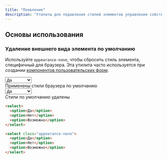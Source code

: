 ```yaml
---
title: "Появление"
description: "Утилиты для подавления стилей элементов управления собственными формами."
---
```




## Основы использования

### Удаление внешнего вида элемента по умолчанию

Используйте `appearance-none`, чтобы сбросить стиль элемента, специфичный для браузера. Эта утилита часто используется при создании [компонентов пользовательских форм](/docs/examples/forms).

<Example>
  <div class="max-w-sm mx-auto items-center">
    <div class="flex my-6">
      <select class="w-16">
        <option>Да</option>
        <option>Нет</option>
        <option>Возможно</option>
      </select>
      <div class="mx-6 text-gray-900 text-sm font-semibold">
        Применены стили браузера по умолчанию
      </div>
    </div>
    <div class="flex my-6 items-center">
      <select class="appearance-none w-16">
        <option>Да</option>
        <option>Нет</option>
        <option>Возможно</option>
      </select>
      <div class="mx-6 text-gray-900 text-sm font-semibold">
        Стили по умолчанию удалены
      </div>
    </div>
  </div>
</Example>

```html
<select>
  <option>Да</option>
  <option>Нет</option>
  <option>Возможно</option>
</select>

<select class="appearance-none">
  <option>Да</option>
  <option>Нет</option>
  <option>Возможно</option>
</select>
```
